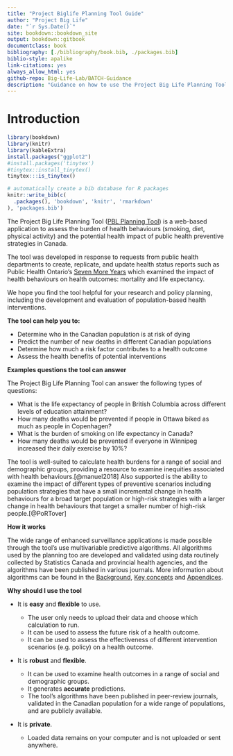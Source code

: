 ```yaml
--- 
title: "Project Biglife Planning Tool Guide"
author: "Project Big Life"
date: "`r Sys.Date()`"
site: bookdown::bookdown_site
output: bookdown::gitbook
documentclass: book
bibliography: [./bibliography/book.bib, ./packages.bib]
biblio-style: apalike
link-citations: yes
always_allow_html: yes
github-repo: Big-Life-Lab/BATCH-Guidance
description: "Guidance on how to use the Project Big Life Planning Tool."
---
```


# Introduction

```r
library(bookdown)
library(knitr)
library(kableExtra)
install.packages("ggplot2")
#install.packages('tinytex')
#tinytex::install_tinytex()
tinytex:::is_tinytex()
```

```r
# automatically create a bib database for R packages
knitr::write_bib(c(
  .packages(), 'bookdown', 'knitr', 'rmarkdown'
), 'packages.bib')
```

The Project Big Life Planning Tool ([PBL Planning Tool](http://planning.projectbiglife.ca/)) is a web-based application to assess the burden of health behaviours (smoking, diet, physical activity) and the potential health impact of public health preventive strategies in Canada. 

The tool was developed in response to requests from public health departments to create, replicate, and update health status reports such as Public Health Ontario's [Seven More Years](https://www.ices.on.ca/Publications/Atlases-and-Reports/2012/Seven-More-Years) which examined the impact of health behaviours on health outcomes: mortality and life expectancy.

We hope you find the tool helpful for your research and policy planning, including the development and evaluation of population-based health interventions.

**The tool can help you to:**

- Determine who in the Canadian population is at risk of dying
- Predict the number of new deaths in different Canadian populations
- Determine how much a risk factor contributes to a health outcome
- Assess the health benefits of potential interventions

**Examples questions the tool can answer**

The Project Big Life Planning Tool can answer the following types of questions:

- What is the life expectancy of people in British Columbia across different levels of education attainment?
- How many deaths would be prevented if people in Ottawa biked as much as people in Copenhagen?
- What is the burden of smoking on life expectancy in Canada?
- How many deaths would be prevented if everyone in Winnipeg increased their daily exercise by 10%?

The tool is well-suited to calculate health burdens for a range of social and demographic groups, providing a resource to examine inequities associated with health behaviours.[@manuel2018] Also supported is the ability to examine the impact of different types of preventive scenarios including population strategies that have a small incremental change in health behaviours for a broad target population or high-risk strategies with a larger change in health behaviours that target a smaller number of high-risk people.[@PoRTover]

**How it works**

The wide range of enhanced surveillance applications is made possible through the tool’s use multivariable predictive algorithms. All algorithms used by the planning too are developed and validated using data routinely collected by Statistics Canada and provincial health agencies, and the algorithms have been published in various journals. More information about algorithms can be found in the [Background](#background), [Key concepts](#keyconcepts) and [Appendices](#mport).

**Why should I use the tool**

- It is **easy** and **flexible** to use. 

    - The user only needs to upload their data and choose which calculation to run.
    - It can be used to assess the future risk of a health outcome.
    - It can be used to assess the effectiveness of different intervention scenarios (e.g. policy) on a health outcome.

- It is **robust** and **flexible**.

    - It can be used to examine health outcomes in a range of social and demographic groups. 
    - It generates **accurate** predictions.
    - The tool's algorithms have been published in peer-review journals, validated in the Canadian population for a wide range of populations, and are publicly available.
    
- It is **private**. 

    - Loaded data remains on your computer and is not uploaded or sent anywhere.
